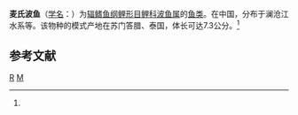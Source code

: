 {{Speciesbox 
| taxon = Rasbora myersi
| authority = Brittan, 1954<ref name='id5770'>{{cite web| url =http://www.bioinfo.cn/db05/BjdwSpecies.php?action=view&id=5770| title =麦氏波鱼| work =中国动物物种编目数据库| publisher =中国科学院微生物研究所| author =中国科学院动物研究所| accessdate =2009-04-11| deadurl =yes| archiveurl =https://web.archive.org/web/20160305031220/http://www.bioinfo.cn/db05/BjdwSpecies.php?action=view&id=5770| archivedate =2016-03-05}}</ref>
}}

'''麦氏波鱼'''（[[学名|学名]]：{{lang|la|''Rasbora myersi''}}）为[[辐鳍鱼纲|辐鳍鱼纲]][[鲤形目|鲤形目]][[鲤科|鲤科]][[波鱼属|波鱼属]]的[[鱼类|鱼类]]。在中国，分布于澜沧江水系等。该物种的模式产地在苏门答腊、泰国，体长可达7.3公分。<ref name='id5770'/>

== 参考文献 ==
{{reflist}}

{{Taxonbar}}

[[Category:1954年描述的鱼类|R]]
[[Category:波鱼属|M]]